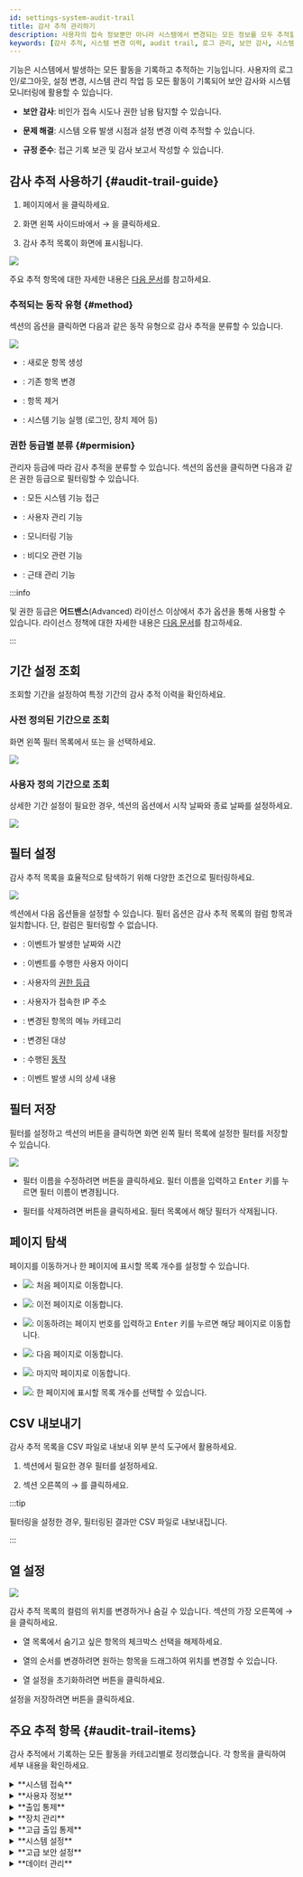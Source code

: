 ```yaml
---
id: settings-system-audit-trail
title: 감사 추적 관리하기
description: 사용자의 접속 정보뿐만 아니라 시스템에서 변경되는 모든 정보를 모두 추적할 수 있습니다.
keywords: [감사 추적, 시스템 변경 이력, audit trail, 로그 관리, 보안 감사, 시스템 모니터링]
---
```


<Cmd sid='setting.menu.system.auditTrail' /> 기능은 시스템에서 발생하는 모든 활동을 기록하고 추적하는 기능입니다. 사용자의 로그인/로그아웃, 설정 변경, 시스템 관리 작업 등 모든 활동이 기록되어 보안 감사와 시스템 모니터링에 활용할 수 있습니다.

* **보안 감사**: 비인가 접속 시도나 권한 남용 탐지할 수 있습니다.

* **문제 해결**: 시스템 오류 발생 시점과 설정 변경 이력 추적할 수 있습니다.

* **규정 준수**: 접근 기록 보관 및 감사 보고서 작성할 수 있습니다.

## 감사 추적 사용하기 {#audit-trail-guide}

1. <Cmd sid='shell.header.launcher' /> 페이지에서 <Cmd sid='shell.header.setting' />을 클릭하세요.

1. 화면 왼쪽 사이드바에서 <Cmd sid='setting.menu.system.root' /> → <Cmd sid='setting.menu.system.auditTrail' />을 클릭하세요.

1. 감사 추적 목록이 화면에 표시됩니다.

<Image src='/img/biostarx-settings-system-audit-trail.png' />

주요 추적 항목에 대한 자세한 내용은 [다음 문서](#audit-trail-items)를 참고하세요.

### 추적되는 동작 유형 {#method}

<Cmd sid='auditTrail.filter.title' product='2' /> 섹션의 <Cmd sid='auditTrail.method' product='2' /> 옵션을 클릭하면 다음과 같은 동작 유형으로 감사 추적을 분류할 수 있습니다.

<Image src='/img/biostarx-settings-system-audit-trail-action-filter.png' />

* <Cmd sid='audit.method.1' product='2' />: 새로운 항목 생성

* <Cmd sid='audit.method.3' product='2' />: 기존 항목 변경

* <Cmd sid='audit.method.4' product='2' />: 항목 제거

* <Cmd sid='audit.method.2' product='2' />: 시스템 기능 실행 (로그인, 장치 제어 등)

### 권한 등급별 분류 {#permision}

관리자 등급에 따라 감사 추적을 분류할 수 있습니다. <Cmd sid='auditTrail.filter.title' product='2' /> 섹션의 <Cmd sid='user.bioStarOperator' product='2' /> 옵션을 클릭하면 다음과 같은 권한 등급으로 필터링할 수 있습니다.

* <Cmd sid='audit.permission.1' product='2' />: 모든 시스템 기능 접근

* <Cmd sid='audit.permission.2' product='2' />: 사용자 관리 기능

* <Cmd sid='audit.permission.3' product='2' />: 모니터링 기능

* <Cmd sid='audit.permission.253' product='2' />: 비디오 관련 기능

* <Cmd sid='audit.permission.254' product='2' />: 근태 관리 기능

:::info

<Cmd sid='audit.permission.253' product='2' /> 및 <Cmd sid='audit.permission.254' product='2' /> 권한 등급은 **어드밴스**(Advanced) 라이선스 이상에서 추가 옵션을 통해 사용할 수 있습니다. 라이선스 정책에 대한 자세한 내용은 [다음 문서](licensing#features-add-ons)를 참고하세요.

:::


## 기간 설정 조회

조회할 기간을 설정하여 특정 기간의 감사 추적 이력을 확인하세요.

### 사전 정의된 기간으로 조회

화면 왼쪽 필터 목록에서 <Cmd sid='auditTrail.filter.one_month' product='2' /> 또는 <Cmd sid='auditTrail.filter.three_month' product='2' />을 선택하세요.

<Image src='/img/biostarx-settings-system-audit-trail-defined-period.png' />

### 사용자 정의 기간으로 조회

상세한 기간 설정이 필요한 경우, <Cmd sid='auditTrail.filter.title' product='2' /> 섹션의 <Cmd sid='common.datetime' product='2' /> 옵션에서 시작 날짜와 종료 날짜를 설정하세요.

<Image src='/img/biostarx-settings-system-audit-trail-set-period.png' />


## 필터 설정

감사 추적 목록을 효율적으로 탐색하기 위해 다양한 조건으로 필터링하세요.

<Image src='/img/biostarx-settings-system-audit-trail-list.png' />

<Cmd sid='auditTrail.filter.title' product='2' /> 섹션에서 다음 옵션들을 설정할 수 있습니다. 필터 옵션은 감사 추적 목록의 컬럼 항목과 일치합니다. 단, <Cmd sid='auditTrail.content' product='2' /> 컬럼은 필터링할 수 없습니다.

* <Cmd sid='common.datetime' product='2' />: 이벤트가 발생한 날짜와 시간

* <Cmd sid='common.gnb.user' product='2' />: 이벤트를 수행한 사용자 아이디

* <Cmd sid='user.bioStarOperator' product='2' />: 사용자의 [권한 등급](#permision)

* <Cmd sid='auditTrail.ip' product='2' />: 사용자가 접속한 IP 주소

* <Cmd sid='auditTrail.menu' product='2' />: 변경된 항목의 메뉴 카테고리

* <Cmd sid='auditTrail.target' product='2' />: 변경된 대상

* <Cmd sid='auditTrail.method' product='2' />: 수행된 [동작](#method)

* <Cmd sid='auditTrail.content' product='2' />: 이벤트 발생 시의 상세 내용


## 필터 저장

필터를 설정하고 <Cmd sid='auditTrail.filter.title' product='2' /> 섹션의 <Cmd sid="ta.report.condition.saveFilter.button" product='2' /> 버튼을 클릭하면 화면 왼쪽 필터 목록에 설정한 필터를 저장할 수 있습니다.

<Image src='/img/biostarx-settings-system-audit-trail-add-filter.png' />

* 필터 이름을 수정하려면 <IcEditUL /> 버튼을 클릭하세요. 필터 이름을 입력하고 <Kbd>Enter</Kbd> 키를 누르면 필터 이름이 변경됩니다.

* 필터를 삭제하려면 <IcTrash2 /> 버튼을 클릭하세요. 필터 목록에서 해당 필터가 삭제됩니다.


## 페이지 탐색

페이지를 이동하거나 한 페이지에 표시할 목록 개수를 설정할 수 있습니다.

* <Image src='/img/common/ico-audit-trail-first-page.png' ico alone />: 처음 페이지로 이동합니다.

* <Image src='/img/common/ico-audit-trail-previous-page.png' ico alone />: 이전 페이지로 이동합니다.

* <Image src='/img/common/ico-audit-trail-nav-page.png' ico alone />: 이동하려는 페이지 번호를 입력하고 <Kbd>Enter</Kbd> 키를 누르면 해당 페이지로 이동합니다.

* <Image src='/img/common/ico-audit-trail-next-page.png' ico alone />: 다음 페이지로 이동합니다.

* <Image src='/img/common/ico-audit-trail-last-page.png' ico alone />: 마지막 페이지로 이동합니다.

* <Image src='/img/ico-audit-trail-rows-page.png' ico />: 한 페이지에 표시할 목록 개수를 선택할 수 있습니다.


## CSV 내보내기

감사 추적 목록을 CSV 파일로 내보내 외부 분석 도구에서 활용하세요.

1. <Cmd sid='auditTrail.filter.title' product='2' /> 섹션에서 필요한 경우 필터를 설정하세요.

2. 섹션 오른쪽의 <IcMoreW /> → <Cmd sid='audit.user.csv_export' product='2' />를 클릭하세요.

:::tip

필터링을 설정한 경우, 필터링된 결과만 CSV 파일로 내보내집니다.

:::

## 열 설정

<Columns>

<Column className='width--40'><Image src='/img/biostarx-settings-system-audit-trail-column-setting.png' /></Column>

<Column className='padding--l20'>

감사 추적 목록의 컬럼의 위치를 변경하거나 숨길 수 있습니다. <Cmd sid='auditTrail.filter.title' product='2' /> 섹션의 가장 오른쪽에 <IcMoreW /> → <Cmd sid='menu.columnSetting' product='2' />을 클릭하세요.

* 열 목록에서 숨기고 싶은 항목의 체크박스 선택을 해제하세요.

* 열의 순서를 변경하려면 원하는 항목을 드래그하여 위치를 변경할 수 있습니다.

* 열 설정을 초기화하려면 <Cmd sid='columnSetting.button.defaultColumn' product='2' /> 버튼을 클릭하세요.

설정을 저장하려면 <Cmd sid='button.apply' product='2' /> 버튼을 클릭하세요.

</Column>

</Columns>



## 주요 추적 항목 {#audit-trail-items}

감사 추적에서 기록하는 모든 활동을 카테고리별로 정리했습니다. 각 항목을 클릭하여 세부 내용을 확인하세요.

<details>
<summary>**시스템 접속**</summary>

* **로그인**: <Cmd sid='audit.system.login' product='2' />

* **다중 인증 로그인**: <Cmd sid='audit.system.fingerprint_login' product='2' />

* **로그아웃**: <Cmd sid='audit.system.logout' product='2' />

* **로그인 실패 횟수 초과**: <Cmd sid='audit.system.maximum_invalid_attempts' product='2' />

</details>

<details>
<summary>**사용자 정보**</summary>

* **기본 정보**: <Cmd sid='audit.user.name' product='2' />, <Cmd sid='audit.user.user_id' product='2' />, <Cmd sid='audit.user.login_id' product='2' />, <Cmd sid='audit.user.email' product='2' />, <Cmd sid='audit.user.phone' product='2' />

* **인증 정보**: <Cmd sid='audit.user.password' product='2' />, <Cmd sid='audit.user.pin' product='2' />, <Cmd sid='audit.user.fingerprint_templates' product='2' />, <Cmd sid='audit.user.faces' product='2' />, <Cmd sid='audit.user.cards' product='2' />

* **권한 및 그룹**: <Cmd sid='audit.user.permission' product='2' />, <Cmd sid='audit.user.access_groups' product='2' />, <Cmd sid='audit.user.user_group_id' product='2' />, <Cmd sid='audit.user.private_operation_modes' product='2' />

* **사용자 상태**: <Cmd sid='audit.user.disabled' product='2' />, <Cmd sid='audit.user.start_datetime' product='2' />, <Cmd sid='audit.user.expiry_datetime' product='2' />

* **데이터 관리**: <Cmd sid='audit.user.csv_import' product='2' />, <Cmd sid='audit.user.csv_export' product='2' />, <Cmd sid='audit.user.data_import' product='2' />, <Cmd sid='audit.user.data_export' product='2' />

* **장치 연동**: <Cmd sid='audit.user.export' product='2' />, <Cmd sid='audit.user.remove' product='2' />

* **기타**: <Cmd sid='audit.user.photo' product='2' />, <Cmd sid='audit.user.user_custom_fields' product='2' />, <Cmd sid='audit.user.security_level' product='2' />, <Cmd sid='audit.user.report' product='2' />

* **관리**: <Cmd sid='audit.user.csv_export.absence' product='2' />, <Cmd sid='audit.user.delete.absence' product='2' />, <Cmd sid='team.menu.faceMigration' />, <Cmd sid='user.list.visualFaceImport.title' />

* **이메일 기능**: <Cmd sid='audit.user.emailSentSuccess' product='2' />, <Cmd sid='audit.user.emailSentFail' product='2' />

</details>

<details>
<summary>**출입 통제**</summary>

* **출입문 설정**: <Cmd sid='audit.door.name' product='2' />, <Cmd sid='audit.door.description' product='2' />, <Cmd sid='audit.door.door_group_id' product='2' />

* **출입문 장치**: <Cmd sid='audit.door.entry_device_id' product='2' />, <Cmd sid='audit.door.exit_device_id' product='2' />, <Cmd sid='audit.door.relay_output_id' product='2' />, <Cmd sid='audit.door.sensor_input_id' product='2' />, <Cmd sid='audit.door.exit_button_input_id' product='2' />

* **출입문 제어**: <Cmd sid='audit.door.open_duration' product='2' />, <Cmd sid='audit.door.open_once' product='2' />, <Cmd sid='audit.door.open_timeout' product='2' />, <Cmd sid='audit.door.dual_authentication' product='2' />, <Cmd sid='audit.door.unconditional_lock' product='2' />

* **출입문 동작**: <Cmd sid='audit.door.lock' product='2' />, <Cmd sid='audit.door.unlock' product='2' />, <Cmd sid='audit.door.release' product='2' />, <Cmd sid='audit.door.open' product='2' />, <Cmd sid='audit.door.clear_alarm' product='2' />, <Cmd sid='audit.door.clear_apb' product='2' />, <Cmd sid='audit.door.clear_apb_ex' product='2' />, <Cmd sid='audit.door.clear_timed_apb_ex' product='2' />

* **출입그룹**: <Cmd sid='audit.access_group.name' product='2' />, <Cmd sid='audit.access_group.description' product='2' />, <Cmd sid='audit.access_group.access_levels' product='2' />, <Cmd sid='audit.access_group.user_groups' product='2' />, <Cmd sid='audit.access_group.users' product='2' />

* **출입등급**: <Cmd sid='audit.access_level.name' product='2' />, <Cmd sid='audit.access_level.description' product='2' />, <Cmd sid='audit.access_level.access_level_items' product='2' />

* **엘리베이터 설정**: <Cmd sid='audit.elevator.name' product='2' />, <Cmd sid='audit.elevator.description' product='2' />, <Cmd sid='audit.elevator.elevator_group_id' product='2' />, <Cmd sid='audit.elevator.floors' product='2' />, <Cmd sid='audit.elevator.active_timeout' product='2' />

* **엘리베이터 장치**: <Cmd sid='audit.elevator.control_device_id' product='2' />, <Cmd sid='audit.elevator.reader_devices' product='2' />, <Cmd sid='audit.elevator.module_devices' product='2' />, <Cmd sid='audit.elevator.tamper_device' product='2' />

* **엘리베이터 제어**: <Cmd sid='audit.elevator.dual_authentication' product='2' />, <Cmd sid='audit.elevator.trigger_actions' product='2' />

* **엘리베이터 동작**: <Cmd sid='audit.elevator.lock' product='2' />, <Cmd sid='audit.elevator.unlock' product='2' />, <Cmd sid='audit.elevator.release' product='2' />, <Cmd sid='audit.elevator.open' product='2' />, <Cmd sid='audit.elevator.clear_alarm' product='2' />, <Cmd sid='audit.elevator.clear_apb' product='2' />

* **층등급**: <Cmd sid='audit.floor_level.name' product='2' />, <Cmd sid='audit.floor_level.description' product='2' />, <Cmd sid='audit.floor_level.id' product='2' />, <Cmd sid='audit.floor_level.floor_level_items' product='2' />

</details>

<details>
<summary>**장치 관리**</summary>

* **장치 기본 설정**: <Cmd sid='audit.device.name' product='2' />, <Cmd sid='audit.device.device_group_id' product='2' />, <Cmd sid='audit.device.timezone' product='2' />

* **인증 설정**: <Cmd sid='audit.device.authentication' product='2' />, <Cmd sid='audit.device.fingerprint' product='2' />, <Cmd sid='audit.device.face' product='2' />, <Cmd sid='audit.device.card' product='2' />

* **인터페이스 설정**: <Cmd sid='audit.device.display' product='2' />, <Cmd sid='audit.device.imageLogEventInfo' product='2' />, <Cmd sid='audit.device.use_image_log' product='2' />

* **통신 설정**: <Cmd sid='audit.device.lan' product='2' />, <Cmd sid='audit.device.server' product='2' />, <Cmd sid='audit.device.rs485' product='2' />, <Cmd sid='audit.device.wlan' product='2' />, <Cmd sid='audit.device.wiegand' product='2' />, <Cmd sid='audit.device.wiegand_io' product='2' />, <Cmd sid='audit.device.usb' product='2' />, <Cmd sid='audit.device.voip' product='2' />

* **기능 설정**: <Cmd sid='audit.device.system' product='2' />, <Cmd sid='audit.device.tna' product='2' />, <Cmd sid='audit.device.trigger_actions' product='2' />, <Cmd sid='audit.device.camera_frequency' product='2' />

* **사용자 관리**: <Cmd sid='audit.device.export' product='2' />

* **장치 제어**: <Cmd sid='audit.device.connect' product='2' />, <Cmd sid='audit.device.disconnect' product='2' />, <Cmd sid='audit.device.sync' product='2' />, <Cmd sid='audit.device.deleteNsync' product='2' />, <Cmd sid='audit.device.discover_wiegand' product='2' />

* **시스템 관리**: <Cmd sid='audit.device.factory_reset' product='2' />, <Cmd sid='audit.device.reset' product='2' />, <Cmd sid='audit.device.update' product='2' />, <Cmd sid='audit.device.sync_time' product='2' />, <Cmd sid='audit.device.license' product='2' />

* **장치 상태**: <Cmd sid='audit.device.locked' product='2' />, <Cmd sid='audit.device.clear_alarm' product='2' />, <Cmd sid='audit.device.delete' product='2' />

</details>

<details>
<summary>**고급 출입 통제**</summary>

* **고급 출입 통제 기본 설정**: <Cmd sid='audit.zone.name' product='2' />, <Cmd sid='audit.zone.description' product='2' />, <Cmd sid='audit.zone.zone_type' product='2' />, <Cmd sid='audit.zone.enable' product='2' />, <Cmd sid='audit.zone.is_global' product='2' />

* **안티패스백**: <Cmd sid='audit.zone.antipassback' product='2' />, <Cmd sid='audit.zone.clear_apb' product='2' />, <Cmd sid='audit.zone.clear_apb_ex' product='2' />

* **화재경보**: <Cmd sid='audit.zone.fire_alarm' product='2' />

* **스케줄 제어**: <Cmd sid='audit.zone.forced_lock' product='2' />, <Cmd sid='audit.zone.forced_unlock' product='2' />

* **재실 인원 관리**: <Cmd sid='audit.zone.increase_occupancy' product='2' />, <Cmd sid='audit.zone.decrease_occupancy' product='2' />, <Cmd sid='audit.zone.set_occupancy' product='2' />

* **고급 출입 통제 제어**: <Cmd sid='audit.zone.lock' product='2' />, <Cmd sid='audit.zone.unlock' product='2' />, <Cmd sid='audit.zone.release' product='2' />, <Cmd sid='audit.zone.open' product='2' />, <Cmd sid='audit.zone.clear_alarm' product='2' />

</details>

<details>
<summary>**시스템 설정**</summary>

* **서버 설정**: <Cmd sid='audit.setting.server.server_addr' product='2' />, <Cmd sid='audit.setting.server.server_port' product='2' />, <Cmd sid='audit.setting.server.https' product='2' />, <Cmd sid='audit.setting.server.session_timeout' product='2' />

* **보안 설정**: <Cmd sid='audit.setting.server.secure_communication' product='2' />, <Cmd sid='audit.setting.server.password_strength' product='2' />, <Cmd sid='audit.setting.server.server_matching' product='2' />

* **동기화 설정**: <Cmd sid='audit.setting.server.log_sync_method' product='2' />, <Cmd sid='audit.setting.server.user_sync_method' product='2' />

* **장치 설정**: <Cmd sid='audit.setting.server.enrollment_device_list' product='2' />, <Cmd sid='audit.setting.server.fingerprint_format' product='2' />, <Cmd sid='audit.setting.server.support_mobile_credential' product='2' />, <Cmd sid='audit.setting.server.use_photo_log' product='2' />

* **라이선스**: <Cmd sid='audit.setting.server.licenses' product='2' />

* **기본 설정**: <Cmd sid='audit.setting.preference.language' product='2' />, <Cmd sid='audit.setting.preference.date_format' product='2' />, <Cmd sid='audit.setting.preference.time_format' product='2' />, <Cmd sid='audit.setting.preference.time_zone' product='2' />

* **스케줄 설정**: <Cmd sid='audit.setting.schedule.name' product='2' />, <Cmd sid='audit.setting.schedule.description' product='2' />, <Cmd sid='audit.setting.schedule.id' product='2' />, <Cmd sid='audit.setting.schedule.daily_schedules' product='2' />, <Cmd sid='audit.setting.schedule.holiday_schedules' product='2' />, <Cmd sid='audit.setting.schedule.start_date' product='2' />, <Cmd sid='audit.setting.schedule.use_daily_iteration' product='2' />, <Cmd sid='audit.setting.schedule.days_of_iteration' product='2' />

* **휴일 설정**: <Cmd sid='audit.setting.holiday_group.name' product='2' />, <Cmd sid='audit.setting.holiday_group.description' product='2' />, <Cmd sid='audit.setting.holiday_group.setting.holidays' product='2' />

* **경보 설정**: <Cmd sid='audit.setting.event_type.alert_on' product='2' />, <Cmd sid='audit.setting.event_type.alert_off' product='2' />

* **이미지 로그 설정**: <Cmd sid='audit.setting.image_filter.EventFilterCollection' product='2' />, <Cmd sid='audit.setting.image_filter.CutoffOption' product='2' />

* **모바일 크리덴셜**: <Cmd sid='audit.setting.mobileCredential.use' product='2' />, <Cmd sid='audit.setting.mobileCredential.notUse' product='2' />

</details>

<details>
<summary>**고급 보안 설정**</summary>

* **스마트 카드 - DESFire**: <Cmd sid='audit.setting.smartcard.desfire_app_id' product='2' />, <Cmd sid='audit.setting.smartcard.desfire_file_id' product='2' />, <Cmd sid='audit.setting.smartcard.desfire_encryption_type' product='2' />, <Cmd sid='audit.setting.smartcard.desfire_primary_key' product='2' />, <Cmd sid='audit.setting.smartcard.desfire_second_key' product='2' />

* **스마트 카드 - iClass**: <Cmd sid='audit.setting.smartcard.iclass_primary_key' product='2' />, <Cmd sid='audit.setting.smartcard.iclass_second_key' product='2' />, <Cmd sid='audit.setting.smartcard.iclass_start_block_index' product='2' />

* **스마트 카드 - MIFARE**: <Cmd sid='audit.setting.smartcard.mifare_primary_key' product='2' />, <Cmd sid='audit.setting.smartcard.mifare_second_key' product='2' />, <Cmd sid='audit.setting.smartcard.mifare_start_block_index' product='2' />, <Cmd sid='audit.setting.smartcard.use_mifare_primary_key' product='2' />, <Cmd sid='audit.setting.smartcard.use_mifare_second_key' product='2' />

* **스마트 카드 - Mobile**: <Cmd sid='audit.setting.smartcard.mobile_primary_key' product='2' />, <Cmd sid='audit.setting.smartcard.mobile_second_key' product='2' />

* **스마트 카드 - 일반**: <Cmd sid='audit.setting.smartcard.name' product='2' />, <Cmd sid='audit.setting.smartcard.number_of_template' product='2' />, <Cmd sid='audit.setting.smartcard.template_size' product='2' />, <Cmd sid='audit.setting.smartcard.use_second_key' product='2' />

* **Wiegand 설정**: <Cmd sid='audit.setting.wiegand_format.name' product='2' />, <Cmd sid='audit.setting.wiegand_format.description' product='2' />, <Cmd sid='audit.setting.wiegand_format.id' product='2' />, <Cmd sid='audit.setting.wiegand_format.length' product='2' />, <Cmd sid='audit.setting.wiegand_format.id_fields' product='2' />, <Cmd sid='audit.setting.wiegand_format.parity_fields' product='2' />, <Cmd sid='audit.setting.wiegand_format.parity_positions' product='2' />, <Cmd sid='audit.setting.wiegand_format.parity_types' product='2' />, <Cmd sid='audit.setting.wiegand_format.use_facility_code' product='2' />

* **작업 조건 및 동작**: <Cmd sid='audit.setting.trigger_action.name' product='2' />, <Cmd sid='audit.setting.trigger_action.trigger' product='2' />, <Cmd sid='audit.setting.trigger_action.action' product='2' />, <Cmd sid='audit.setting.trigger_action.schedule_id' product='2' />

* **커스텀 권한**: <Cmd sid='audit.setting.permission.name' product='2' />, <Cmd sid='audit.setting.permission.description' product='2' />, <Cmd sid='audit.setting.permission.id' product='2' />, <Cmd sid='audit.setting.permission.operator' product='2' />, <Cmd sid='audit.setting.permission.permission_items' product='2' />

* **커스텀 필드**: <Cmd sid='audit.setting.custom_fields.name' product='2' />, <Cmd sid='audit.setting.custom_fields.id' product='2' />

* **신호 설정**: <Cmd sid='audit.setting.output_signal.name' product='2' />, <Cmd sid='audit.setting.output_signal.delay' product='2' />, <Cmd sid='audit.setting.output_signal.count' product='2' />, <Cmd sid='audit.setting.output_signal.on_duration' product='2' />, <Cmd sid='audit.setting.output_signal.off_duration' product='2' />

</details>

<details>
<summary>**데이터 관리**</summary>

* **시스템 백업**: <Cmd sid='audit.menu.systemBackup' product='2' />

* **비디오 관리**: <Cmd sid='audit.video.camera' product='2' />, <Cmd sid='audit.video.rule' product='2' />

* **방문자 관리**: <Cmd sid='audit.menu.visitor' product='2' />, <Cmd sid='audit.menu.visitor.setting' product='2' />

* **포트 관리**: <Cmd sid='audit.menu.port' product='2' />

* **일광 절약 시간**: <Cmd sid='audit.menu.setting.dst' product='2' />

* **사용자 지정 인터페이스**: <Cmd sid='audit.menu.setting.quick_action' product='2' />

</details>